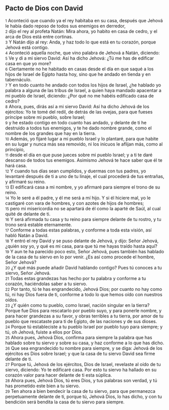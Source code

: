 == Pacto de Dios con David ==

{{anchor|1}} <small>1</small> Aconteció que cuando ya el rey habitaba en su casa, después que Jehová le había dado reposo de todos sus enemigos en derredor,<br>
{{anchor|2}} <small>2</small> dijo el rey al profeta Natán: Mira ahora, yo habito en casa de cedro, y el arca de Dios está entre cortinas.<br>
{{anchor|3}} <small>3</small> Y Natán dijo al rey: Anda, y haz todo lo que está en tu corazón, porque Jehová está contigo.<br>
{{anchor|4}} <small>4</small> Aconteció aquella noche, que vino palabra de Jehová a Natán, diciendo:<br>
{{anchor|5}} <small>5</small> Ve y di a mi siervo David: Así ha dicho Jehová: ¿Tú me has de edificar casa en que yo more?<br>
{{anchor|6}} <small>6</small> Ciertamente no he habitado en casas desde el día en que saqué a los hijos de Israel de Egipto hasta hoy, sino que he andado en tienda y en tabernáculo.<br>
{{anchor|7}} <small>7</small> Y en todo cuanto he andado con todos los hijos de Israel, ¿he hablado yo palabra a alguna de las tribus de Israel, a quien haya mandado apacentar a mi pueblo de Israel, diciendo: ¿Por qué no me habéis edificado casa de cedro?<br>
{{anchor|8}} <small>8</small> Ahora, pues, dirás así a mi siervo David: Así ha dicho Jehová de los ejércitos: Yo te tomé del redil, de detrás de las ovejas, para que fueses príncipe sobre mi pueblo, sobre Israel;<br>
{{anchor|9}} <small>9</small> y he estado contigo en todo cuanto has andado, y delante de ti he destruido a todos tus enemigos, y te he dado nombre grande, como el nombre de los grandes que hay en la tierra.<br>
{{anchor|10}} <small>10</small> Además, yo fijaré lugar a mi pueblo Israel y lo plantaré, para que habite en su lugar y nunca más sea removido, ni los inicuos le aflijan más, como al principio,<br>
{{anchor|11}} <small>11</small> desde el día en que puse jueces sobre mi pueblo Israel; y a ti te daré descanso de todos tus enemigos. Asimismo Jehová te hace saber que él te hará casa.<br>
{{anchor|12}} <small>12</small> Y cuando tus días sean cumplidos, y duermas con tus padres, yo levantaré después de ti a uno de tu linaje, el cual procederá de tus entrañas, y afirmaré su reino.<br>
{{anchor|13}} <small>13</small> El edificará casa a mi nombre, y yo afirmaré para siempre el trono de su reino.<br>
{{anchor|14}} <small>14</small> Yo le seré a él padre, y él me será a mí hijo. Y si él hiciere mal, yo le castigaré con vara de hombres, y con azotes de hijos de hombres;<br>
{{anchor|15}} <small>15</small> pero mi misericordia no se apartará de él como la aparté de Saúl, al cual quité de delante de ti.<br>
{{anchor|16}} <small>16</small> Y será afirmada tu casa y tu reino para siempre delante de tu rostro, y tu trono será estable eternamente.<br>
{{anchor|17}} <small>17</small> Conforme a todas estas palabras, y conforme a toda esta visión, así habló Natán a David.<br>
{{anchor|18}} <small>18</small> Y entró el rey David y se puso delante de Jehová, y dijo: Señor Jehová, ¿quién soy yo, y qué es mi casa, para que tú me hayas traído hasta aquí?<br>
{{anchor|19}} <small>19</small> Y aun te ha parecido poco esto, Señor Jehová, pues también has hablado de la casa de tu siervo en lo por venir. ¿Es así como procede el hombre, Señor Jehová?<br>
{{anchor|20}} <small>20</small> ¿Y qué más puede añadir David hablando contigo? Pues tú conoces a tu siervo, Señor Jehová.<br>
{{anchor|21}} <small>21</small> Todas estas grandezas has hecho por tu palabra y conforme a tu corazón, haciéndolas saber a tu siervo.<br>
{{anchor|22}} <small>22</small> Por tanto, tú te has engrandecido, Jehová Dios; por cuanto no hay como tú, ni hay Dios fuera de ti, conforme a todo lo que hemos oído con nuestros oídos.<br>
{{anchor|23}} <small>23</small> ¿Y quién como tu pueblo, como Israel, nación singular en la tierra? Porque fue Dios para rescatarlo por pueblo suyo, y para ponerle nombre, y para hacer grandezas a su favor, y obras terribles a tu tierra, por amor de tu pueblo que rescataste para ti de Egipto, de las naciones y de sus dioses.<br>
{{anchor|24}} <small>24</small> Porque tú estableciste a tu pueblo Israel por pueblo tuyo para siempre; y tú, oh Jehová, fuiste a ellos por Dios.<br>
{{anchor|25}} <small>25</small> Ahora pues, Jehová Dios, confirma para siempre la palabra que has hablado sobre tu siervo y sobre su casa, y haz conforme a lo que has dicho.<br>
{{anchor|26}} <small>26</small> Que sea engrandecido tu nombre para siempre, y se diga: Jehová de los ejércitos es Dios sobre Israel; y que la casa de tu siervo David sea firme delante de ti.<br>
{{anchor|27}} <small>27</small> Porque tú, Jehová de los ejércitos, Dios de Israel, revelaste al oído de tu siervo, diciendo: Yo te edificaré casa. Por esto tu siervo ha hallado en su corazón valor para hacer delante de ti esta súplica.<br>
{{anchor|28}} <small>28</small> Ahora pues, Jehová Dios, tú eres Dios, y tus palabras son verdad, y tú has prometido este bien a tu siervo.<br>
{{anchor|29}} <small>29</small> Ten ahora a bien bendecir la casa de tu siervo, para que permanezca perpetuamente delante de ti, porque tú, Jehová Dios, lo has dicho, y con tu bendición será bendita la casa de tu siervo para siempre.<br>
